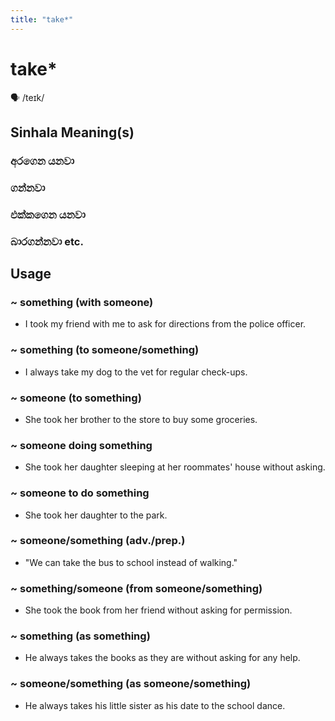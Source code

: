 ```yaml
---
title: "take*"
---
```


# take*

🗣️ /teɪk/

## Sinhala Meaning(s)

### අරගෙන යනවා
### ගන්නවා
### එක්කගෙන යනවා
### බාරගන්නවා etc.

## Usage

### ~ something (with someone)

- I took my friend with me to ask for directions from the police officer.


### ~ something (to someone/something)

- I always take my dog to the vet for regular check-ups.


### ~ someone (to something)

- She took her brother to the store to buy some groceries.


### ~ someone doing something

- She took her daughter sleeping at her roommates' house without asking.


### ~ someone to do something

- She took her daughter to the park.


### ~ someone/something (adv./prep.)

- "We can take the bus to school instead of walking."



### ~ something/someone (from someone/something)

- She took the book from her friend without asking for permission.


### ~ something (as something)

- He always takes the books as they are without asking for any help.


### ~ someone/something (as someone/something)

- He always takes his little sister as his date to the school dance.

